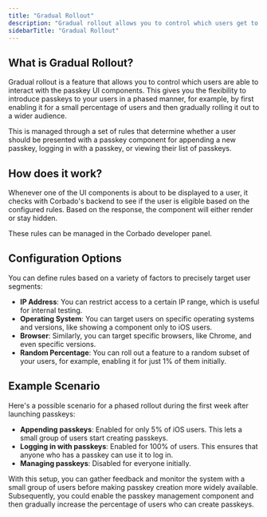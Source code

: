 ```yaml
---
title: "Gradual Rollout"
description: "Gradual rollout allows you to control which users get to see and use passkey-related UI components, enabling you to introduce passkeys to your user base incrementally."
sidebarTitle: "Gradual Rollout"
---
```


## What is Gradual Rollout?

Gradual rollout is a feature that allows you to control which users are able to interact with the passkey UI components. This gives you the flexibility to introduce passkeys to your users in a phased manner, for example, by first enabling it for a small percentage of users and then gradually rolling it out to a wider audience.

This is managed through a set of rules that determine whether a user should be presented with a passkey component for appending a new passkey, logging in with a passkey, or viewing their list of passkeys.

## How does it work?

Whenever one of the UI components is about to be displayed to a user, it checks with Corbado's backend to see if the user is eligible based on the configured rules. Based on the response, the component will either render or stay hidden.

These rules can be managed in the Corbado developer panel.

## Configuration Options

You can define rules based on a variety of factors to precisely target user segments:

-   **IP Address**: You can restrict access to a certain IP range, which is useful for internal testing.
-   **Operating System**: You can target users on specific operating systems and versions, like showing a component only to iOS users.
-   **Browser**: Similarly, you can target specific browsers, like Chrome, and even specific versions.
-   **Random Percentage**: You can roll out a feature to a random subset of your users, for example, enabling it for just 1% of them initially.

## Example Scenario

Here's a possible scenario for a phased rollout during the first week after launching passkeys:

-   **Appending passkeys**: Enabled for only 5% of iOS users. This lets a small group of users start creating passkeys.
-   **Logging in with passkeys**: Enabled for 100% of users. This ensures that anyone who has a passkey can use it to log in.
-   **Managing passkeys**: Disabled for everyone initially.

With this setup, you can gather feedback and monitor the system with a small group of users before making passkey creation more widely available. Subsequently, you could enable the passkey management component and then gradually increase the percentage of users who can create passkeys.